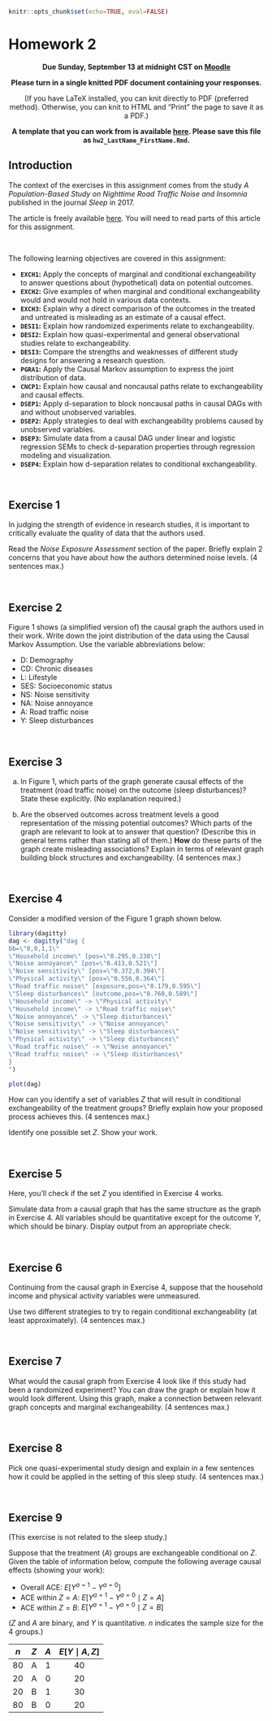 ```r
knitr::opts_chunk$set(echo=TRUE, eval=FALSE)
```

# Homework 2 {-}

<center>
**Due Sunday, September 13 at midnight CST on [Moodle](https://moodle.macalester.edu/mod/assign/view.php?id=27999)**

**Please turn in a single knitted PDF document containing your responses.**

(If you have LaTeX installed, you can knit directly to PDF (preferred method). Otherwise, you can knit to HTML and "Print" the page to save it as a PDF.)

**A template that you can work from is available [here](template_rmds/hw2.Rmd). Please save this file as `hw2_LastName_FirstName.Rmd`.**
</center>

## Introduction {-}

The context of the exercises in this assignment comes from the study *A Population-Based Study on Nighttime Road Traffic Noise and Insomnia* published in the journal *Sleep* in 2017.

The article is freely available [here](http://academic.oup.com/sleep/article/40/2/zsw055/2662183). You will need to read parts of this article for this assignment.

<br>

The following learning objectives are covered in this assignment:

- **`EXCH1`:** Apply the concepts of marginal and conditional exchangeability to answer questions about (hypothetical) data on potential outcomes.
- **`EXCH2`:** Give examples of when marginal and conditional exchangeability would and would not hold in various data contexts.
- **`EXCH3`:** Explain why a direct comparison of the outcomes in the treated and untreated is misleading as an estimate of a causal effect.
- **`DESI1`:** Explain how randomized experiments relate to exchangeability.
- **`DESI2`:** Explain how quasi-experimental and general observational studies relate to exchangeability.
- **`DESI3`:** Compare the strengths and weaknesses of different study designs for answering a research question.
- **`PGRA1`:** Apply the Causal Markov assumption to express the joint distribution of data.
- **`CNCP1`:** Explain how causal and noncausal paths relate to exchangeability and causal effects.
- **`DSEP1`:** Apply d-separation to block noncausal paths in causal DAGs with and without unobserved variables.
- **`DSEP2`:** Apply strategies to deal with exchangeability problems caused by unobserved variables.
- **`DSEP3`:** Simulate data from a causal DAG under linear and logistic regression SEMs to check d-separation properties through regression modeling and visualization.
- **`DSEP4`:** Explain how d-separation relates to conditional exchangeability.

<br>

## Exercise 1 {-}

In judging the strength of evidence in research studies, it is important to critically evaluate the quality of data that the authors used.

Read the *Noise Exposure Assessment* section of the paper. Briefly explain 2 concerns that you have about how the authors determined noise levels. (4 sentences max.)

<br>

## Exercise 2 {-}

Figure 1 shows (a simplified version of) the causal graph the authors used in their work. Write down the joint distribution of the data using the Causal Markov Assumption. Use the variable abbreviations below:

- D: Demography
- CD: Chronic diseases
- L: Lifestyle
- SES: Socioeconomic status
- NS: Noise sensitivity
- NA: Noise annoyance
- A: Road traffic noise
- Y: Sleep disturbances

<br>

## Exercise 3 {-}

a. In Figure 1, which parts of the graph generate causal effects of the treatment (road traffic noise) on the outcome (sleep disturbances)? State these explicitly. (No explanation required.)

b. Are the observed outcomes across treatment levels a good representation of the missing potential outcomes? Which parts of the graph are relevant to look at to answer that question? (Describe this in general terms rather than stating all of them.) **How** do these parts of the graph create misleading associations? Explain in terms of relevant graph building block structures and exchangeability. (4 sentences max.)

<br>

## Exercise 4 {-}

Consider a modified version of the Figure 1 graph shown below.

```r
library(dagitty)
dag <- dagitty("dag {
bb=\"0,0,1,1\"
\"Household income\" [pos=\"0.295,0.238\"]
\"Noise annoyance\" [pos=\"0.413,0.521\"]
\"Noise sensitivity\" [pos=\"0.372,0.394\"]
\"Physical activity\" [pos=\"0.556,0.364\"]
\"Road traffic noise\" [exposure,pos=\"0.179,0.595\"]
\"Sleep disturbances\" [outcome,pos=\"0.760,0.589\"]
\"Household income\" -> \"Physical activity\"
\"Household income\" -> \"Road traffic noise\"
\"Noise annoyance\" -> \"Sleep disturbances\"
\"Noise sensitivity\" -> \"Noise annoyance\"
\"Noise sensitivity\" -> \"Sleep disturbances\"
\"Physical activity\" -> \"Sleep disturbances\"
\"Road traffic noise\" -> \"Noise annoyance\"
\"Road traffic noise\" -> \"Sleep disturbances\"
}
")

plot(dag)
```

How can you identify a set of variables $Z$ that will result in conditional exchangeability of the treatment groups? Briefly explain how your proposed process achieves this. (4 sentences max.)

Identify one possible set $Z$. Show your work.

<br>

## Exercise 5 {-}

Here, you'll check if the set $Z$ you identified in Exercise 4 works.

Simulate data from a causal graph that has the same structure as the graph in Exercise 4. All variables should be quantitative except for the outcome $Y$, which should be binary. Display output from an appropriate check.

<br>

## Exercise 6 {-}

Continuing from the causal graph in Exercise 4, suppose that the household income and physical activity variables were unmeasured.

Use two different strategies to try to regain conditional exchangeability (at least approximately). (4 sentences max.)

<br>

## Exercise 7 {-}

What would the causal graph from Exercise 4 look like if this study had been a randomized experiment? You can draw the graph or explain how it would look different. Using this graph, make a connection between relevant graph concepts and marginal exchangeability. (4 sentences max.)

<br>

## Exercise 8 {-}

Pick one quasi-experimental study design and explain in a few sentences how it could be applied in the setting of this sleep study. (4 sentences max.)

<br>

## Exercise 9 {-}

(This exercise is not related to the sleep study.)

Suppose that the treatment ($A$) groups are exchangeable conditional on $Z$. Given the table of information below, compute the following average causal effects (showing your work):

- Overall ACE: $E[Y^{a=1} - Y^{a=0}]$
- ACE within $Z = A$: $E[Y^{a=1} - Y^{a=0} \mid Z = A]$
- ACE within $Z = B$: $E[Y^{a=1} - Y^{a=0} \mid Z = B]$

($Z$ and $A$ are binary, and $Y$ is quantitative. $n$ indicates the sample size for the 4 groups.)

 $n$   $Z$   $A$   $E[Y\mid A, Z]$
----- ----- ----- -----------------
  80    A     1         40
  20    A     0         20
  20    B     1         30
  80    B     0         20
